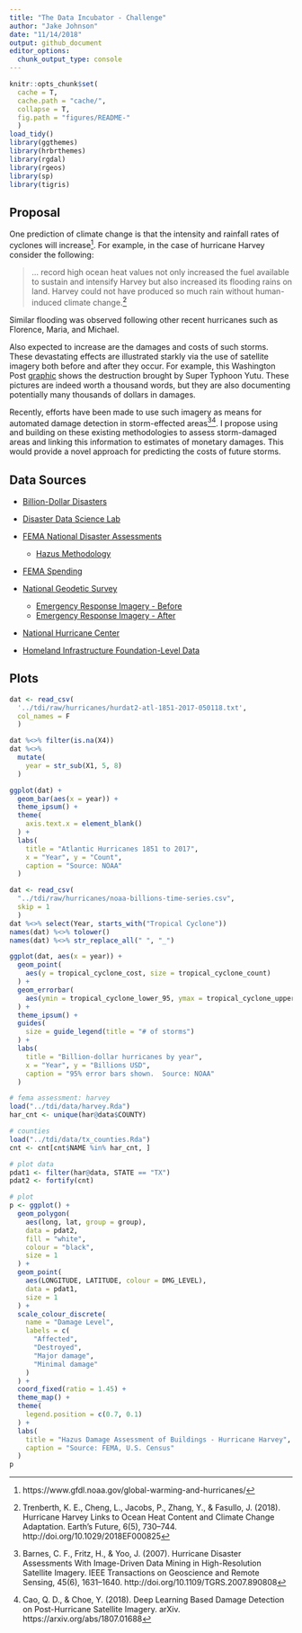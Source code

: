 ```yaml
---
title: "The Data Incubator - Challenge"
author: "Jake Johnson"
date: "11/14/2018"
output: github_document
editor_options: 
  chunk_output_type: console
---
```


```r
knitr::opts_chunk$set(
  cache = T,
  cache.path = "cache/",
  collapse = T,
  fig.path = "figures/README-"
  )
load_tidy()
library(ggthemes)
library(hrbrthemes)
library(rgdal)
library(rgeos)
library(sp)
library(tigris)
```

## Proposal

One prediction of climate change is that the intensity and rainfall rates of cyclones will increase[^1].  For example, in the case of hurricane Harvey consider the following:

> ... record high ocean heat values not only increased the fuel available to sustain and intensify Harvey but also increased its flooding rains on land. Harvey could not have produced so much rain without human-induced climate change.[^2]

Similar flooding was observed following other recent hurricanes such as Florence, Maria, and Michael.

Also expected to increase are the damages and costs of such storms.  These devastating effects are illustrated starkly via the use of satellite imagery both before and after they occur.  For example, this Washington Post [graphic](https://www.washingtonpost.com/graphics/2018/world/amp-stories/before-and-after-images-of-typhoon-yutu-destruction/) shows the destruction brought by Super Typhoon Yutu.  These pictures are indeed worth a thousand words, but they are also documenting potentially many thousands of dollars in damages.

Recently, efforts have been made to use such imagery as means for automated damage detection in storm-effected areas[^3][^4].  I propose using and building on these existing methodologies to assess storm-damaged areas and linking this information to estimates of monetary damages.  This would provide a novel approach for predicting the costs of future storms.

## Data Sources

- [Billion-Dollar Disasters](https://www.ncdc.noaa.gov/billions/time-series)

- [Disaster Data Science Lab](https://www.ddslab.info/)

- [FEMA National Disaster Assessments](https://data.femadata.com/NationalDisasters/)
  + [Hazus Methodology](https://www.fema.gov/hazus)

- [FEMA Spending](https://www.usaspending.gov/#/)

- [National Geodetic Survey](https://www.ngs.noaa.gov/)
  + [Emergency Response Imagery - Before](https://geodesy.noaa.gov/storm_archive/coastal/viewer/index.html)
  + [Emergency Response Imagery - After](https://storms.ngs.noaa.gov/)
  
- [National Hurricane Center](https://www.nhc.noaa.gov/data/hurdat/)

- [Homeland Infrastructure Foundation-Level Data](https://hifld-geoplatform.opendata.arcgis.com/)

## Plots

```r
dat <- read_csv(
  '../tdi/raw/hurricanes/hurdat2-atl-1851-2017-050118.txt',
  col_names = F
  )

dat %<>% filter(is.na(X4))
dat %<>%
  mutate(
    year = str_sub(X1, 5, 8)
  )

ggplot(dat) +
  geom_bar(aes(x = year)) +
  theme_ipsum() +
  theme(
    axis.text.x = element_blank()
  ) +
  labs(
    title = "Atlantic Hurricanes 1851 to 2017",
    x = "Year", y = "Count",
    caption = "Source: NOAA"
  )
```

```r
dat <- read_csv(
  "../tdi/raw/hurricanes/noaa-billions-time-series.csv",
  skip = 1
  )
dat %<>% select(Year, starts_with("Tropical Cyclone"))
names(dat) %<>% tolower()
names(dat) %<>% str_replace_all(" ", "_")

ggplot(dat, aes(x = year)) +
  geom_point(
    aes(y = tropical_cyclone_cost, size = tropical_cyclone_count)
  ) +
  geom_errorbar(
    aes(ymin = tropical_cyclone_lower_95, ymax = tropical_cyclone_upper_95)
  ) +
  theme_ipsum() +
  guides(
    size = guide_legend(title = "# of storms")
  ) +
  labs(
    title = "Billion-dollar hurricanes by year",
    x = "Year", y = "Billions USD",
    caption = "95% error bars shown.  Source: NOAA"
  )
```

```r

# fema assessment: harvey
load("../tdi/data/harvey.Rda")
har_cnt <- unique(har@data$COUNTY)

# counties
load("../tdi/data/tx_counties.Rda")
cnt <- cnt[cnt$NAME %in% har_cnt, ]

# plot data
pdat1 <- filter(har@data, STATE == "TX")
pdat2 <- fortify(cnt)

# plot
p <- ggplot() +
  geom_polygon(
    aes(long, lat, group = group),
    data = pdat2,
    fill = "white",
    colour = "black",
    size = 1
  ) +
  geom_point(
    aes(LONGITUDE, LATITUDE, colour = DMG_LEVEL),
    data = pdat1,
    size = 1
  ) +
  scale_colour_discrete(
    name = "Damage Level",
    labels = c(
      "Affected",
      "Destroyed",
      "Major damage",
      "Minimal damage"
    )
  ) +
  coord_fixed(ratio = 1.45) +
  theme_map() +
  theme(
    legend.position = c(0.7, 0.1)
  ) +
  labs(
    title = "Hazus Damage Assessment of Buildings - Hurricane Harvey",
    caption = "Source: FEMA, U.S. Census"
  )
p
```

[^1]:
https://www.gfdl.noaa.gov/global-warming-and-hurricanes/

[^2]:
Trenberth, K. E., Cheng, L., Jacobs, P., Zhang, Y., & Fasullo, J. (2018). Hurricane Harvey Links to Ocean Heat Content and Climate Change Adaptation. Earth's Future, 6(5), 730–744.
http://doi.org/10.1029/2018EF000825

[^3]:
Barnes, C. F., Fritz, H., & Yoo, J. (2007). Hurricane Disaster Assessments With Image-Driven Data Mining in High-Resolution Satellite Imagery. IEEE Transactions on Geoscience and Remote Sensing, 45(6), 1631–1640. http://doi.org/10.1109/TGRS.2007.890808

[^4]:
Cao, Q. D., & Choe, Y. (2018). Deep Learning Based Damage Detection on Post-Hurricane Satellite Imagery. arXiv.
https://arxiv.org/abs/1807.01688